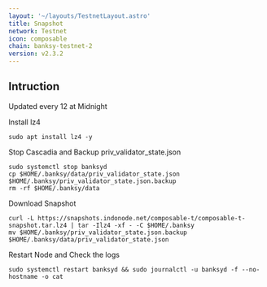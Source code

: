 ```yaml
---
layout: '~/layouts/TestnetLayout.astro'
title: Snapshot
network: Testnet
icon: composable
chain: banksy-testnet-2
version: v2.3.2
---
```

## Intruction
Updated every 12 at Midnight

 Install lz4
```
sudo apt install lz4 -y
```

 Stop Cascadia and Backup priv_validator_state.json
```
sudo systemctl stop banksyd
cp $HOME/.banksy/data/priv_validator_state.json $HOME/.banksy/priv_validator_state.json.backup
rm -rf $HOME/.banksy/data
```

 Download Snapshot
```
curl -L https://snapshots.indonode.net/composable-t/composable-t-snapshot.tar.lz4 | tar -Ilz4 -xf - -C $HOME/.banksy
mv $HOME/.banksy/priv_validator_state.json.backup $HOME/.banksy/data/priv_validator_state.json
```

 Restart Node and Check the logs

```
sudo systemctl restart banksyd && sudo journalctl -u banksyd -f --no-hostname -o cat
```